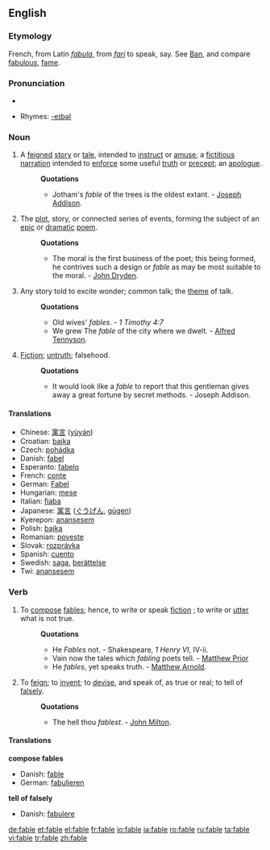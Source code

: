 {{wikipedia}}
==English==

===Etymology===
French, from Latin ''[[fabula]]'', from ''[[fari]]'' to speak, say. See [[Ban]], and compare [[fabulous]], [[fame]].

===Pronunciation===
*{{audio|en-us-fable.ogg|Audio (US)}}

*Rhymes: [[Rhymes:English:-eɪbəl|-eɪbəl]]

===Noun===
{{en-noun}}

# A [[feigned]] [[story]] or [[tale]], intended to [[instruct]] or [[amuse]]; a [[fictitious]] [[narration]] intended to [[enforce]] some useful [[truth]] or [[precept]]; an [[apologue]]. 
#:'''Quotations'''
#:*Jotham's ''fable'' of the trees is the oldest extant. - [[w:Joseph Addison|Joseph Addison]].
# The [[plot]], story, or connected series of events, forming the subject of an [[epic]] or [[dramatic]] [[poem]]. 
#:'''Quotations'''
#:*The moral is the first business of the poet; this being formed, he contrives such a design or ''fable'' as may be most suitable to the moral. - [[w:John Dryden|John Dryden]].
# Any story told to excite wonder; common talk; the [[theme]] of talk.
#:'''Quotations'''
#:*Old wives' ''fables''. - ''1 Timothy 4:7''
#:*We grew The ''fable'' of the city where we dwelt. - [[w:Alfred Tennyson, 1st Baron Tennyson|Alfred Tennyson]].
# [[Fiction]]; [[untruth]]; falsehood.
#:'''Quotations'''
#:*It would look like a ''fable'' to report that this gentleman gives away a great fortune by secret methods. - Joseph Addison.

====Translations====
{{rfc-trans}}
*Chinese: [[寓言]] ([[yùyán]])
*Croatian: [[bajka]]
*Czech: [[pohádka]]
*Danish: [[fabel]]
*Esperanto: [[fabelo]]
*French: [[conte]] {{m}}
*German: [[Fabel]] {{f}}
*Hungarian: [[mese]]
*Italian: [[fiaba]] {{m}}
*Japanese: [[寓言]] ([[ぐうげん]], [[gūgen]])
*Kyerepon: [[anansesem]]
*Polish: [[bajka]]
*Romanian: [[poveste]]
*Slovak: [[rozprávka]]
*Spanish: [[cuento]] {{m}}
*Swedish: [[saga]], [[berättelse]]
*Twi: [[anansesem]]

===Verb===
{{en-verb|fabl|ing}}

# {{intransitive}} To [[compose]] [[fables]]; hence, to write or speak [[fiction]] ; to write or [[utter]] what is not true.
#:'''Quotations'''
#:*He ''Fables'' not. - Shakespeare, ''1 Henry VI'', IV-ii.
#:*Vain now the tales which ''fabling'' poets tell. - [[Matthew Prior]]
#:*He ''fables'', yet speaks truth. - [[Matthew Arnold]].
# {{transitive}} To [[feign]]; to [[invent]]; to [[devise]], and speak of, as true or real; to tell of [[falsely]].
#:'''Quotations'''
#:*The hell thou ''fablest''. - [[w:John Milton|John Milton]].

====Translations====
'''compose fables'''
* Danish: [[fable]]
* German: [[fabulieren]]

'''tell of falsely'''
* Danish: [[fabulere]]

[[de:fable]]
[[et:fable]]
[[el:fable]]
[[fr:fable]]
[[io:fable]]
[[ja:fable]]
[[ro:fable]]
[[ru:fable]]
[[ta:fable]]
[[vi:fable]]
[[tr:fable]]
[[zh:fable]]